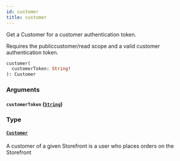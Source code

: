 ```yaml
---
id: customer
title: customer
---
```



Get a Customer for a customer authentication token.
            
Requires the publiccustomer/read scope and a valid customer authentication token.


```graphql
customer(
  customerToken: String!
): Customer

```


### Arguments

#### `customerToken` ([`String`](/developers/demandhq-apis/storefront-api/graphql/reference/scalars/string))




### Type

#### [`Customer`](/developers/demandhq-apis/storefront-api/graphql/reference/objects/customer) 

A customer of a given Storefront is a user who places orders on the Storefront




